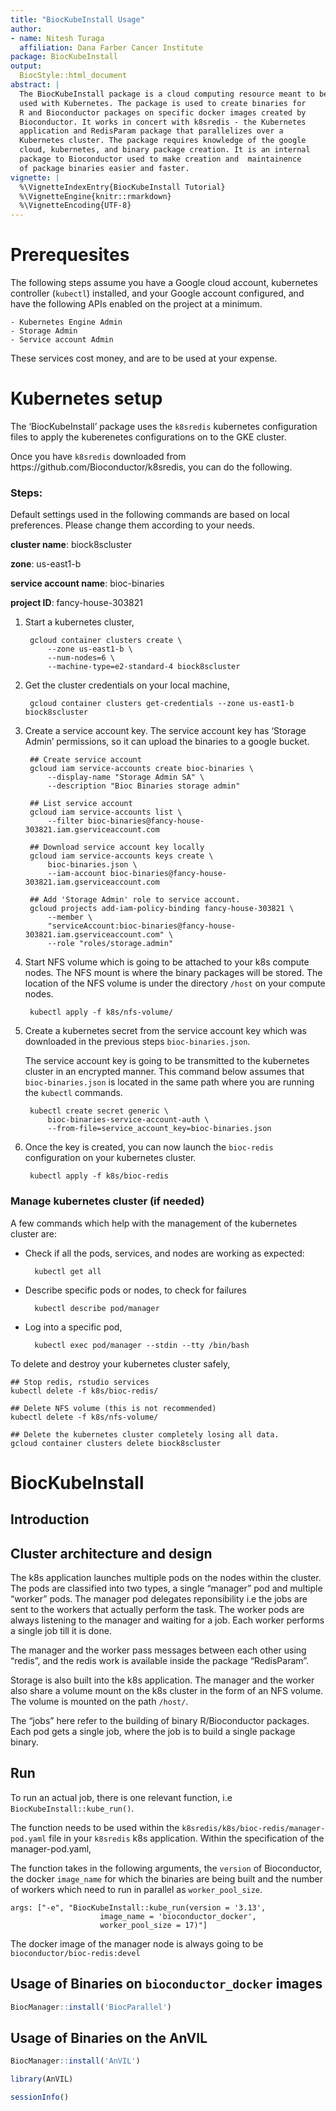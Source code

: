 ```yaml
---
title: "BiocKubeInstall Usage"
author:
- name: Nitesh Turaga
  affiliation: Dana Farber Cancer Institute
package: BiocKubeInstall
output:
  BiocStyle::html_document
abstract: |
  The BiocKubeInstall package is a cloud computing resource meant to be
  used with Kubernetes. The package is used to create binaries for
  R and Bioconductor packages on specific docker images created by
  Bioconductor. It works in concert with k8sredis - the Kubernetes
  application and RedisParam package that parallelizes over a
  Kubernetes cluster. The package requires knowledge of the google
  cloud, kubernetes, and binary package creation. It is an internal
  package to Bioconductor used to make creation and  maintainence
  of package binaries easier and faster.
vignette: |
  %\VignetteIndexEntry{BiocKubeInstall Tutorial}
  %\VignetteEngine{knitr::rmarkdown}
  %\VignetteEncoding{UTF-8}
---
```


# Prerequesites

The following steps assume you have a Google cloud account, kubernetes
controller (`kubectl`) installed, and your Google account configured,
and have the following APIs enabled on the project at a minimum.

	- Kubernetes Engine Admin
	- Storage Admin
	- Service account Admin

These services cost money, and are to be used at your expense.

# Kubernetes setup

The 'BiocKubeInstall' package uses the `k8sredis` kubernetes
configuration files to apply the kuberenetes configurations on to the
GKE cluster.

Once you have `k8sredis` downloaded from
https://github.com/Bioconductor/k8sredis, you can do the following.

### Steps:

Default settings used in the following commands are based on local
preferences. Please change them according to your needs.

**cluster name**: biock8scluster

**zone**: us-east1-b

**service account name**: bioc-binaries

**project ID**: fancy-house-303821

1. Start a kubernetes cluster,

		gcloud container clusters create \
			--zone us-east1-b \
			--num-nodes=6 \
			--machine-type=e2-standard-4 biock8scluster

1. Get the cluster credentials on your local machine,

		gcloud container clusters get-credentials --zone us-east1-b biock8scluster

1. Create a service account key. The service account key has 'Storage
   Admin' permissions, so it can upload the binaries to a google
   bucket.

		## Create service account
		gcloud iam service-accounts create bioc-binaries \
			--display-name "Storage Admin SA" \
			--description "Bioc Binaries storage admin"

		## List service account
		gcloud iam service-accounts list \
			--filter bioc-binaries@fancy-house-303821.iam.gserviceaccount.com

		## Download service account key locally
		gcloud iam service-accounts keys create \
			bioc-binaries.json \
			--iam-account bioc-binaries@fancy-house-303821.iam.gserviceaccount.com

		## Add 'Storage Admin' role to service account.
		gcloud projects add-iam-policy-binding fancy-house-303821 \
			--member \
			"serviceAccount:bioc-binaries@fancy-house-303821.iam.gserviceaccount.com" \
			--role "roles/storage.admin"

1. Start NFS volume which is going to be attached to your
   k8s compute nodes. The NFS mount is where the binary packages will
   be stored. The location of the NFS volume is under the directory
   `/host` on your compute nodes.

		kubectl apply -f k8s/nfs-volume/

1. Create a kubernetes secret from the service account key which was
   downloaded in the previous steps `bioc-binaries.json`.

   The service account key is going to be transmitted to the
   kubernetes cluster in an encrypted manner. This command below
   assumes that `bioc-binaries.json` is located in the same path where
   you are running the `kubectl` commands.

		kubectl create secret generic \
			bioc-binaries-service-account-auth \
			--from-file=service_account_key=bioc-binaries.json

1. Once the key is created, you can now launch the `bioc-redis`
   configuration on your kubernetes cluster.

		kubectl apply -f k8s/bioc-redis


### Manage kubernetes cluster (if needed)


A few commands which help with the management of the kubernetes cluster are:

- Check if all the pods, services, and nodes are working as expected:

		kubectl get all

- Describe specific pods or nodes, to check for failures

		kubectl describe pod/manager

- Log into a specific pod,

		kubectl exec pod/manager --stdin --tty /bin/bash

To delete and destroy your kubernetes cluster safely,

	## Stop redis, rstudio services
	kubectl delete -f k8s/bioc-redis/

	## Delete NFS volume (this is not recommended)
	kubectl delete -f k8s/nfs-volume/

	## Delete the kubernetes cluster completely losing all data.
	gcloud container clusters delete biock8scluster


# BiocKubeInstall

## Introduction


## Cluster architecture and design

The k8s application launches multiple pods on the nodes within the
cluster. The pods are classified into two types, a single "manager"
pod and multiple "worker" pods. The manager pod delegates
reponsibility i.e the jobs are sent to the workers that actually
perform the task. The worker pods are always listening to the manager
and waiting for a job. Each worker performs a single job till it is
done.

The manager and the worker pass messages between each other using
"redis", and the redis work is available inside the package
"RedisParam".

Storage is also built into the k8s application. The manager and the
worker also share a volume mount on the k8s cluster in the form of an
NFS volume. The volume is mounted on the path `/host/`.

The "jobs" here refer to the building of binary R/Bioconductor
packages. Each pod gets a single job, where the job is to build a
single package binary.

## Run

To run an actual job, there is one relevant function, i.e
`BiocKubeInstall::kube_run()`.

The function needs to be used within the
`k8sredis/k8s/bioc-redis/manager-pod.yaml` file in your `k8sredis` k8s
application. Within the specification of the manager-pod.yaml,

The function takes in the following arguments, the `version` of
Bioconductor, the docker `image_name` for which the binaries are being
built and the number of workers which need to run in parallel as
`worker_pool_size`.

```
args: ["-e", "BiocKubeInstall::kube_run(version = '3.13',
					image_name = 'bioconductor_docker',
					worker_pool_size = 17)"]
```

The docker image of the manager node is always going to be
`bioconductor/bioc-redis:devel`


## Usage of Binaries on `bioconductor_docker` images

```r
BiocManager::install('BiocParallel')
```


## Usage of Binaries on the AnVIL

```r
BiocManager::install('AnVIL')

library(AnVIL)
```


```r
sessionInfo()
```
